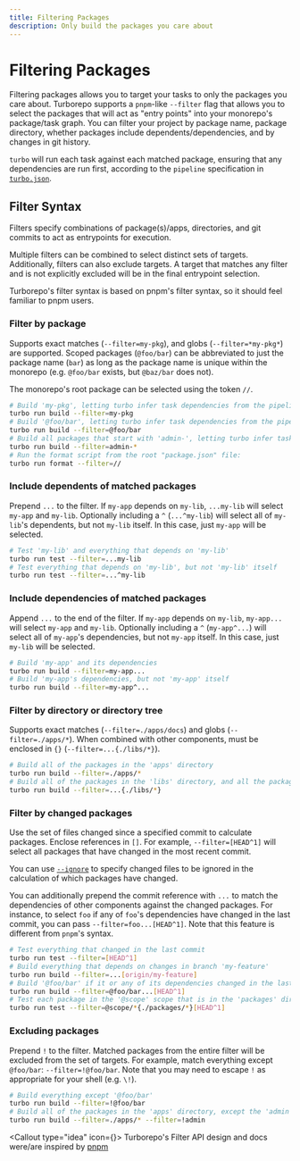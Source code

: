 ```yaml
---
title: Filtering Packages
description: Only build the packages you care about
---
```



# Filtering Packages

Filtering packages allows you to target your tasks to only the packages you care about.
Turborepo supports a `pnpm`-like `--filter` flag that allows you to select the packages
that will act as "entry points" into your monorepo's package/task graph.
You can filter your project by package name, package directory, whether packages include dependents/dependencies, and by changes
in git history.

`turbo` will run each task against each matched package, ensuring that any dependencies
are run first, according to the `pipeline` specification in [`turbo.json`](/docs/reference/configuration#pipeline).

## Filter Syntax

Filters specify combinations of package(s)/apps, directories, and git commits to act as entrypoints
for execution.

Multiple filters can be combined to select distinct sets of targets. Additionally, filters
can also exclude targets. A target that matches any filter and is not explicitly excluded will
be in the final entrypoint selection.

Turborepo's filter syntax is based on pnpm's filter syntax, so it should feel familiar to pnpm users.

### Filter by package

Supports exact matches (`--filter=my-pkg`), and globs (`--filter=*my-pkg*`) are supported.
Scoped packages (`@foo/bar`) can be abbreviated to just the package name (`bar`) as long as the package name
is unique within the monorepo (e.g. `@foo/bar` exists, but `@baz/bar` does not).

The monorepo's root package can be selected using the token `//`.

```sh
# Build 'my-pkg', letting turbo infer task dependencies from the pipeline defined in turbo.json
turbo run build --filter=my-pkg
# Build '@foo/bar', letting turbo infer task dependencies from the pipeline defined in turbo.json
turbo run build --filter=@foo/bar
# Build all packages that start with 'admin-', letting turbo infer task dependencies from the pipeline defined in turbo.json
turbo run build --filter=admin-*
# Run the format script from the root "package.json" file:
turbo run format --filter=//
```

### Include dependents of matched packages

Prepend `...` to the filter. If `my-app` depends on `my-lib`, `...my-lib` will select `my-app` and `my-lib`.
Optionally including a `^` (`...^my-lib`) will select all of `my-lib`'s dependents, but not `my-lib` itself. In this case, just `my-app` will be
selected.

```sh
# Test 'my-lib' and everything that depends on 'my-lib'
turbo run test --filter=...my-lib
# Test everything that depends on 'my-lib', but not 'my-lib' itself
turbo run test --filter=...^my-lib
```

### Include dependencies of matched packages

Append `...` to the end of the filter. If `my-app` depends on `my-lib`, `my-app...` will select `my-app` and `my-lib`.
Optionally including a `^` (`my-app^...`) will select all of `my-app`'s dependencies, but not `my-app` itself. In this case, just `my-lib` will be selected.

```sh
# Build 'my-app' and its dependencies
turbo run build --filter=my-app...
# Build 'my-app's dependencies, but not 'my-app' itself
turbo run build --filter=my-app^...
```

### Filter by directory or directory tree

Supports exact matches (`--filter=./apps/docs`) and globs (`--filter=./apps/*`).
When combined with other components, must be enclosed in `{}` (`--filter=...{./libs/*}`).

```sh
# Build all of the packages in the 'apps' directory
turbo run build --filter=./apps/*
# Build all of the packages in the 'libs' directory, and all the packages that depends on them
turbo run build --filter=...{./libs/*}
```

### Filter by changed packages

Use the set of files changed since a specified commit to calculate packages. Enclose references in
`[]`. For example, `--filter=[HEAD^1]` will select all packages that have changed in the most recent
commit.

You can use [`--ignore`](/docs/reference/command-line-reference#--ignore) to specify changed files to be ignored in the calculation of which packages have changed.

You can additionally prepend the commit reference with `...` to match the dependencies of other components
against the changed packages. For instance, to select `foo` if any of `foo`'s dependencies have changed in the last commit,
you can pass `--filter=foo...[HEAD^1]`. Note that this feature is different from `pnpm`'s syntax.

```sh
# Test everything that changed in the last commit
turbo run test --filter=[HEAD^1]
# Build everything that depends on changes in branch 'my-feature'
turbo run build --filter=...[origin/my-feature]
# Build '@foo/bar' if it or any of its dependencies changed in the last commit
turbo run build --filter=@foo/bar...[HEAD^1]
# Test each package in the '@scope' scope that is in the 'packages' directory, if it has changed in the last commit
turbo run test --filter=@scope/*{./packages/*}[HEAD^1]
```

### Excluding packages

Prepend `!` to the filter. Matched packages from the entire filter will be excluded from the set of targets.
For example, match everything except `@foo/bar`: `--filter=!@foo/bar`. Note that you may need to escape `!` as appropriate for your shell (e.g. `\!`).

```sh
# Build everything except '@foo/bar'
turbo run build --filter=!@foo/bar
# Build all of the packages in the 'apps' directory, except the 'admin' package
turbo run build --filter=./apps/* --filter=!admin
```

<Callout type="idea" icon={<HeartIcon className="mt-1 h-5 w-5 text-gray-400" aria-hidden="true" />}>
Turborepo's Filter API design and docs were/are inspired by [pnpm](https://pnpm.io/filtering)
</Callout>
